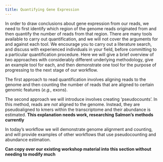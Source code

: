 ```yaml
---
title: Quantifying Gene Expression
---
```


In order to draw conclusions about gene expression from our reads, we need to first identify which region of the genome reads originated from and then quantify the number of reads from that region. There are many tools available to carry out quantification, and we will not cover the arguments for and against each tool. We encourage you to carry out a literature search, and discuss with experienced individuals in your field, before committing to a particular quantification procedure. Here we will give a brief overview of two approaches with considerably different underlying methodology, give an example tool for each, and then demonstrate one tool for the purpose of progressing to the next stage of our workflow. 

The first approach to read quantification involves aligning reads to the genome and then counting the number of reads that are aligned to certain genomic features (*e.g.,* exons). 

The second approach we will introduce involves creating 'pseudocounts'. In this method, reads are *not* aligned to the genome. Instead, they are pseudoaligned to kmers within the transcriptome and their abundance is estimated. 
**This explanation needs work, researching Salmon's methods currently**

In today's workflow we will demonstrate genome alignment and counting, and will provide examples of other workflows that use pseudocounting and abundance estimation. 

**Can copy over our existing workshop material into this section without needing to modify much**


